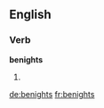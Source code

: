 
==English==

===Verb===
'''benights'''

# {{third-person singular of|[[benight]]}}

[[de:benights]]
[[fr:benights]]